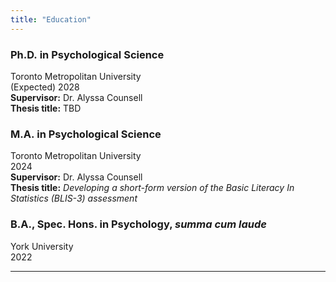 ```yaml
---
title: "Education"
---
```


### Ph.D. **in Psychological Science**

Toronto Metropolitan University\
(Expected) 2028\
**Supervisor:** Dr. Alyssa Counsell\
**Thesis title:** TBD

### M.A. in Psychological Science

Toronto Metropolitan University\
2024\
**Supervisor:** Dr. Alyssa Counsell\
**Thesis title:** *Developing a short-form version of the Basic Literacy In Statistics (BLIS-3) assessment*

### B.A., Spec. Hons. in Psychology, *summa cum laude*

York University\
2022

------------------------------------------------------------------------
